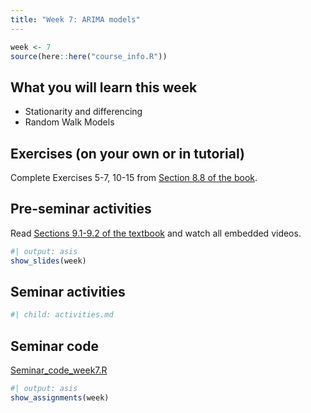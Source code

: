 ```yaml
---
title: "Week 7: ARIMA models"
---
```


```r
week <- 7
source(here::here("course_info.R"))
```

## What you will learn this week

* Stationarity and differencing
* Random Walk Models

## Exercises (on your own or in tutorial)

Complete Exercises 5-7, 10-15 from [Section 8.8 of the book](https://otexts.com/fpp3/expsmooth-exercises.html).

## Pre-seminar activities

Read [Sections 9.1-9.2 of the textbook](https://otexts.com/fpp3/arima.html) and watch all embedded videos.


```r
#| output: asis
show_slides(week)
```

## Seminar activities

```r
#| child: activities.md
```


## Seminar code

::: {.callout appearance="minimal"}
<i class="bi bi-download"></i> [Seminar_code_week7.R](Seminar_code_week7.R){download="Seminar_code_week7.R"}
:::



```r
#| output: asis
show_assignments(week)
```
